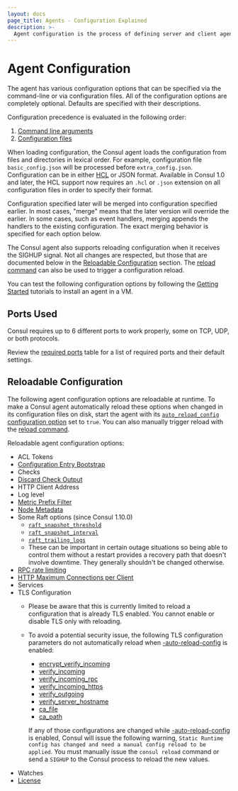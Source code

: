 ```yaml
---
layout: docs
page_title: Agents - Configuration Explained
description: >-
  Agent configuration is the process of defining server and client agent properties with CLI flags and configuration files. Learn what properties can be configured on reload and how Consul sets precedence for configuration settings.
---
```


# Agent Configuration

The agent has various configuration options that can be specified via
the command-line or via configuration files. All of the configuration
options are completely optional. Defaults are specified with their
descriptions.

Configuration precedence is evaluated in the following order:

1. [Command line arguments](/docs/agent/config/cli-flags)
2. [Configuration files](/docs/agent/config/config-files)

When loading configuration, the Consul agent loads the configuration from files and
directories in lexical order. For example, configuration file
`basic_config.json` will be processed before `extra_config.json`. Configuration
can be in either [HCL](https://github.com/hashicorp/hcl#syntax) or JSON format.
Available in Consul 1.0 and later, the HCL support now requires an `.hcl` or
`.json` extension on all configuration files in order to specify their format.

Configuration specified later will be merged into configuration specified
earlier. In most cases, "merge" means that the later version will override the
earlier. In some cases, such as event handlers, merging appends the handlers to
the existing configuration. The exact merging behavior is specified for each
option below.

The Consul agent also supports reloading configuration when it receives the
SIGHUP signal. Not all changes are respected, but those that are
documented below in the
[Reloadable Configuration](#reloadable-configuration) section. The
[reload command](/commands/reload) can also be used to trigger a
configuration reload.

You can test the following configuration options by following the
[Getting Started](https://learn.hashicorp.com/collections/consul/get-started-vms?utm_source=docs)
tutorials to install an agent in a VM.

## Ports Used

Consul requires up to 6 different ports to work properly, some on
TCP, UDP, or both protocols.

Review the [required ports](/docs/install/ports) table for a list of
required ports and their default settings.

## Reloadable Configuration

The following agent configuration options are reloadable at runtime.
To make a Consul agent automatically reload these options when changed in its configuration files on disk,
start the agent with its [`auto_reload_config` configuration option](/consul/docs/agent/config/config-files#auto_reload_config) set to `true`.
You can also manually trigger reload with the [reload command](/commands/reload).

Reloadable agent configuration options:
- ACL Tokens
- [Configuration Entry Bootstrap](/docs/agent/config/config-files#config_entries_bootstrap)
- Checks
- [Discard Check Output](/docs/agent/config/config-files#discard_check_output)
- HTTP Client Address
- Log level
- [Metric Prefix Filter](/docs/agent/config/config-files#telemetry-prefix_filter)
- [Node Metadata](/docs/agent/config/config-files#node_meta)
- Some Raft options (since Consul 1.10.0)
  - [`raft_snapshot_threshold`](/docs/agent/config/config-files#_raft_snapshot_threshold)
  - [`raft_snapshot_interval`](/docs/agent/config/config-files#_raft_snapshot_interval)
  - [`raft_trailing_logs`](/docs/agent/config/config-files#_raft_trailing_logs)
  - These can be important in certain outage situations so being able to control
    them without a restart provides a recovery path that doesn't involve
    downtime. They generally shouldn't be changed otherwise.
- [RPC rate limiting](/docs/agent/config/config-files#limits)
- [HTTP Maximum Connections per Client](/docs/agent/config/config-files#http_max_conns_per_client)
- Services
- TLS Configuration
  - Please be aware that this is currently limited to reload a configuration that is already TLS enabled. You cannot enable or disable TLS only with reloading.
  - To avoid a potential security issue, the following TLS configuration parameters do not automatically reload when [-auto-reload-config](/docs/agent/config/cli-flags#_auto_reload_config) is enabled:
    - [encrypt_verify_incoming](/docs/agent/config/config-files#encrypt_verify_incoming)
    - [verify_incoming](/docs/agent/config/config-files#verify_incoming)
    - [verify_incoming_rpc](/docs/agent/config/config-files#verify_incoming_rpc)
    - [verify_incoming_https](/docs/agent/config/config-files#verify_incoming_https)
    - [verify_outgoing](/docs/agent/config/config-files#verify_outgoing)
    - [verify_server_hostname](/docs/agent/config/config-files#verify_server_hostname)
    - [ca_file](/docs/agent/config/config-files#ca_file)
    - [ca_path](/docs/agent/config/config-files#ca_path)

    If any of those configurations are changed while [-auto-reload-config](/docs/agent/config/cli-flags#_auto_reload_config) is enabled,
    Consul will issue the following warning, `Static Runtime config has changed and need a manual config reload to be applied`.
    You must manually issue the `consul reload` command or send a `SIGHUP` to the Consul process to reload the new values.
- Watches
- [License](/docs/enterprise/license/overview)
